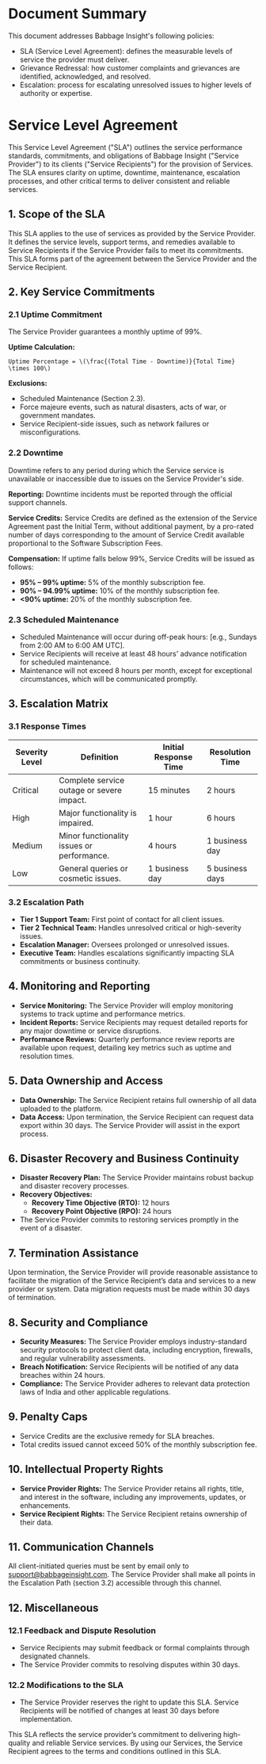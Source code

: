 # Document Summary

This document addresses Babbage Insight's following policies:
* SLA (Service Level Agreement): defines the measurable levels of service the provider must deliver.
* Grievance Redressal: how customer complaints and grievances are identified, acknowledged, and resolved.
* Escalation: process for escalating unresolved issues to higher levels of authority or expertise.

# Service Level Agreement

This Service Level Agreement ("SLA") outlines the service performance standards, commitments, and obligations of Babbage Insight ("Service Provider") to its clients ("Service Recipients") for the provision of Services. The SLA ensures clarity on uptime, downtime, maintenance, escalation processes, and other critical terms to deliver consistent and reliable services.

## 1. Scope of the SLA
This SLA applies to the use of services as provided by the Service Provider. It defines the service levels, support terms, and remedies available to Service Recipients if the Service Provider fails to meet its commitments. This SLA forms part of the agreement between the Service Provider and the Service Recipient.

## 2. Key Service Commitments
### 2.1 Uptime Commitment
The Service Provider guarantees a monthly uptime of 99%.

**Uptime Calculation:**
```
Uptime Percentage = \(\frac{(Total Time - Downtime)}{Total Time} \times 100\)
```

**Exclusions:**
- Scheduled Maintenance (Section 2.3).
- Force majeure events, such as natural disasters, acts of war, or government mandates.
- Service Recipient-side issues, such as network failures or misconfigurations.

### 2.2 Downtime
Downtime refers to any period during which the Service service is unavailable or inaccessible due to issues on the Service Provider's side.

**Reporting:** Downtime incidents must be reported through the official support channels.

**Service Credits:** Service Credits are defined as the extension of the Service Agreement past the Initial Term, without additional payment, by a pro-rated number of days corresponding to the amount of Service Credit available proportional to the Software Subscription Fees.

**Compensation:** If uptime falls below 99%, Service Credits will be issued as follows:
- **95% – 99% uptime:** 5% of the monthly subscription fee.
- **90% – 94.99% uptime:** 10% of the monthly subscription fee.
- **<90% uptime:** 20% of the monthly subscription fee.

### 2.3 Scheduled Maintenance
- Scheduled Maintenance will occur during off-peak hours: [e.g., Sundays from 2:00 AM to 6:00 AM UTC].
- Service Recipients will receive at least 48 hours' advance notification for scheduled maintenance.
- Maintenance will not exceed 8 hours per month, except for exceptional circumstances, which will be communicated promptly.

## 3. Escalation Matrix
### 3.1 Response Times
| Severity Level | Definition                                | Initial Response Time | Resolution Time |
|----------------|------------------------------------------|-----------------------|-----------------|
| Critical       | Complete service outage or severe impact.| 15 minutes            | 2 hours         |
| High           | Major functionality is impaired.         | 1 hour                | 6 hours         |
| Medium         | Minor functionality issues or performance.| 4 hours               | 1 business day  |
| Low            | General queries or cosmetic issues.      | 1 business day        | 5 business days |

### 3.2 Escalation Path
- **Tier 1 Support Team:** First point of contact for all client issues.
- **Tier 2 Technical Team:** Handles unresolved critical or high-severity issues.
- **Escalation Manager:** Oversees prolonged or unresolved issues.
- **Executive Team:** Handles escalations significantly impacting SLA commitments or business continuity.

## 4. Monitoring and Reporting
- **Service Monitoring:** The Service Provider will employ monitoring systems to track uptime and performance metrics.
- **Incident Reports:** Service Recipients may request detailed reports for any major downtime or service disruptions.
- **Performance Reviews:** Quarterly performance review reports are available upon request, detailing key metrics such as uptime and resolution times.

## 5. Data Ownership and Access
- **Data Ownership:** The Service Recipient retains full ownership of all data uploaded to the platform.
- **Data Access:** Upon termination, the Service Recipient can request data export within 30 days. The Service Provider will assist in the export process.

## 6. Disaster Recovery and Business Continuity
- **Disaster Recovery Plan:** The Service Provider maintains robust backup and disaster recovery processes.
- **Recovery Objectives:**
  - **Recovery Time Objective (RTO):** 12 hours
  - **Recovery Point Objective (RPO):** 24 hours
- The Service Provider commits to restoring services promptly in the event of a disaster.

## 7. Termination Assistance
Upon termination, the Service Provider will provide reasonable assistance to facilitate the migration of the Service Recipient’s data and services to a new provider or system. Data migration requests must be made within 30 days of termination.

## 8. Security and Compliance
- **Security Measures:** The Service Provider employs industry-standard security protocols to protect client data, including encryption, firewalls, and regular vulnerability assessments.
- **Breach Notification:** Service Recipients will be notified of any data breaches within 24 hours.
- **Compliance:** The Service Provider adheres to relevant data protection laws of India and other applicable regulations.

## 9. Penalty Caps
- Service Credits are the exclusive remedy for SLA breaches.
- Total credits issued cannot exceed 50% of the monthly subscription fee.

## 10. Intellectual Property Rights
- **Service Provider Rights:** The Service Provider retains all rights, title, and interest in the software, including any improvements, updates, or enhancements.
- **Service Recipient Rights:** The Service Recipient retains ownership of their data.

## 11. Communication Channels
All client-initiated queries must be sent by email only to [support@babbageinsight.com](mailto:support@babbageinsight.com). The Service Provider shall make all points in the Escalation Path (section 3.2) accessible through this channel.

## 12. Miscellaneous
### 12.1 Feedback and Dispute Resolution
- Service Recipients may submit feedback or formal complaints through designated channels.
- The Service Provider commits to resolving disputes within 30 days.

### 12.2 Modifications to the SLA
- The Service Provider reserves the right to update this SLA. Service Recipients will be notified of changes at least 30 days before implementation.

This SLA reflects the service provider’s commitment to delivering high-quality and reliable Service services. By using our Services, the Service Recipient agrees to the terms and conditions outlined in this SLA.
